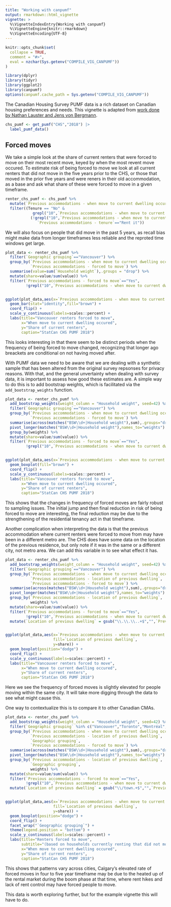```yaml
---
title: "Working with canpumf"
output: rmarkdown::html_vignette
vignette: >
  %\VignetteIndexEntry{Working with canpumf}
  %\VignetteEngine{knitr::rmarkdown}
  %\VignetteEncoding{UTF-8}
---
```


```r
knitr::opts_chunk$set(
  collapse = TRUE,
  comment = "#>",
  eval = nzchar(Sys.getenv("COMPILE_VIG_CANPUMF"))
)
```

```r
library(dplyr)
library(tidyr)
library(ggplot2)
library(canpumf)
options(canpumf.cache_path = Sys.getenv("COMPILE_VIG_CANPUMF"))
```

The Canadian Housing Survey PUMF data is a rich dataset on Canadian housing preferences and needs. This vignette is adapted from [work done by Nathan Lauster and Jens von Bergmann](https://doodles.mountainmath.ca/blog/2021/03/29/forced-out-in-canada-new-data-from-chs/).

```r
chs_pumf <- get_pumf("CHS","2018") |>
  label_pumf_data() 
```



## Forced moves
We take a simple look at the share of current renters that were forced to move on their most recent move, keyed by when the most revent move occured. To estimate risk of being forced to move we look at all current renters that did not move in the five years prior to the CHS, or those that moved in the prior five years and were reners in their old accommodation, as a base and ask what share of these were forced to move in a given timeframe.

```r
renter_chs_pumf <- chs_pumf %>% 
  mutate(`Previous accommodations - when move to current dwelling occurred`=as.character(`Previous accommodations - when move to current dwelling occurred`)) %>%
  filter((Tenure == "No" & 
            grepl("10",`Previous accommodations - when move to current dwelling occurred`)) | 
           (!grepl("10",`Previous accommodations - when move to current dwelling occurred`) &
              `Previous accommodations - tenure`=="Rent it"))
```

We will also focus on people that did move in the past 5 years, as recall bias might make data from longer timeframes less reliable and the reproted time windows get large.

```r
plot_data <- renter_chs_pumf %>% 
  filter(`Geographic grouping`=="Vancouver") %>%
  group_by(`Previous accommodations - when move to current dwelling occurred`,
           `Previous accommodations - forced to move`) %>%
  summarise(value=sum(`Household weight`),.groups = "drop") %>%
  mutate(share=value/sum(value)) %>%
  filter(`Previous accommodations - forced to move`=="Yes",
         !grepl("10",`Previous accommodations - when move to current dwelling occurred`))


ggplot(plot_data,aes(x=`Previous accommodations - when move to current dwelling occurred`,y=share)) +
  geom_bar(stat="identity",fill="brown") +
  coord_flip() +
  scale_y_continuous(labels=scales::percent) +
  labs(title="Vancouver renters forced to move",
       x="When move to current dwelling occured",
       y="Share of current renters",
       caption="StatCan CHS PUMF 2018")
```

This looks interesting in that there seem to be distinct periods when the frequency of being forced to move changed, recognizing that longer ago breackets are conditional on not having moved after.

With PUMF data we need to be aware that we are dealing with a synthetic sample that has been altered from the original survey repsonses for privacy reasons. With that, and the general unvertainty when dealing with survey data, it is important to assess how good these estimates are. A simple way to do this is to add bootstrap weights, which is facilitated via the `add_bootstrap_weights` function.

```r
plot_data <- renter_chs_pumf %>%
  add_bootstrap_weights(weight_column = "Household weight", seed=42) %>%
  filter(`Geographic grouping`=="Vancouver") %>%
  group_by(`Previous accommodations - when move to current dwelling occurred`,
           `Previous accommodations - forced to move`) %>%
  summarise(across(matches("BSW\\d+|Household weight"),sum),.groups="drop") %>%
  pivot_longer(matches("BSW\\d+|Household weight"),names_to="weights") %>%
  group_by(weights) %>%
  mutate(share=value/sum(value)) %>%
  filter(`Previous accommodations - forced to move`=="Yes",
         !grepl("10",`Previous accommodations - when move to current dwelling occurred`))


ggplot(plot_data,aes(x=`Previous accommodations - when move to current dwelling occurred`,y=share)) +
  geom_boxplot(fill="brown") +
  coord_flip() +
  scale_y_continuous(labels=scales::percent) +
  labs(title="Vancouver renters forced to move",
       x="When move to current dwelling occured",
       y="Share of current renters",
       caption="StatCan CHS PUMF 2018")
```

This shows that the changes in frequency of forced moves are fairly robust to sampling issues. The initial jump and then final reduction in risk of being forced to move are interesting, the final reduction may be due to the strengthening of the residential tenancy act in that timeframe.

Another complication when interpreting the data is that the previous accommodation where current renters were forced to move from may have been in a different metro are. The CHS does have some data on the location of the previous residence, but only note if it was in the same or a different city, not metro area. We can add this variable in to see what effect it has.

```r
plot_data <- renter_chs_pumf %>%
  add_bootstrap_weights(weight_column = "Household weight", seed=42) %>%
  filter(`Geographic grouping`=="Vancouver") %>%
  group_by(`Previous accommodations - when move to current dwelling occurred`,
           `Previous accommodations - location of previous dwelling`,
           `Previous accommodations - forced to move`) %>%
  summarise(across(matches("BSW\\d+|Household weight"),sum),.groups="drop") %>%
  pivot_longer(matches("BSW\\d+|Household weight"),names_to="weights") %>%
  group_by(`Previous accommodations - location of previous dwelling`,
           weights) %>%
  mutate(share=value/sum(value)) %>%
  filter(`Previous accommodations - forced to move`=="Yes",
         !grepl("10",`Previous accommodations - when move to current dwelling occurred`)) %>%
  mutate(`Location of previous dwelling` = gsub("\\.\\.\\..+$","",`Previous accommodations - location of previous dwelling`))


ggplot(plot_data,aes(x=`Previous accommodations - when move to current dwelling occurred`,
                     fill=`Location of previous dwelling`,
                     y=share)) +
  geom_boxplot(position="dodge") +
  coord_flip() +
  scale_y_continuous(labels=scales::percent) +
  labs(title="Vancouver renters forced to move",
       x="When move to current dwelling occured",
       y="Share of current renters",
       caption="StatCan CHS PUMF 2018")
```

Here we see the frequency of forced moves is slightly elevated for people moving within the same city. It will take more digging through the data to see what might cause this.

One way to contextualize this is to compare it to other Canadian CMAs.

```r
plot_data <- renter_chs_pumf %>%
  add_bootstrap_weights(weight_column = "Household weight", seed=42) %>%
  filter(`Geographic grouping` %in% c("Vancouver","Toronto","Montréal","Calgary","Ottawa-Gatineau","Winnipeg")) %>%
  group_by(`Previous accommodations - when move to current dwelling occurred`,
           `Previous accommodations - location of previous dwelling`,
           `Geographic grouping`,
           `Previous accommodations - forced to move`) %>%
  summarise(across(matches("BSW\\d+|Household weight"),sum),.groups="drop") %>%
  pivot_longer(matches("BSW\\d+|Household weight"),names_to="weights") %>%
  group_by(`Previous accommodations - location of previous dwelling`,
           `Geographic grouping`,
           weights) %>%
  mutate(share=value/sum(value)) %>%
  filter(`Previous accommodations - forced to move`=="Yes",
         !grepl("10",`Previous accommodations - when move to current dwelling occurred`)) %>%
  mutate(`Location of previous dwelling` = gsub("\\/town.+$","",`Previous accommodations - location of previous dwelling`))


ggplot(plot_data,aes(x=`Previous accommodations - when move to current dwelling occurred`,
                     fill=`Location of previous dwelling`,
                     y=share)) +
  geom_boxplot(position="dodge") +
  coord_flip() +
  facet_wrap("`Geographic grouping`") +
  theme(legend.position = "bottom") +
  scale_y_continuous(labels=scales::percent) +
  labs(title="Renters forced to move",
       subtitle="(based on households currently renting that did not move in past 5 years or\nhouseholds that moved in past 5 years that rented their previous dweling)",
       x="When move to current dwelling occured",
       y="Share of current renters",
       caption="StatCan CHS PUMF 2018")
```

This shows that patterns vary across cities, Calgary's elevated rate of forced moves in four to five year timeframe may be due to the heated up of the rental market during the boom phase at that time, where rent hikes and lack of rent control may have forced people to move.

This data is worth exploring further, but for the example vignette this will have to do.


